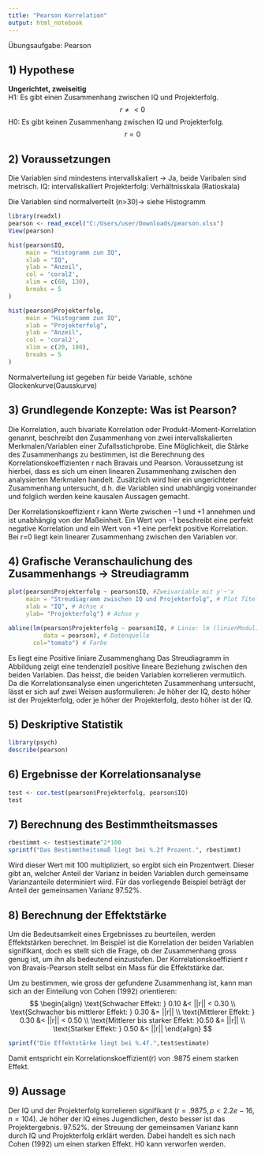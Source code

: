 ```yaml
---
title: "Pearson Korrelation"
output: html_notebook
---
```


Übungsaufgabe: Pearson

## 1)	Hypothese 
**Ungerichtet, zweiseitig** <br>
H1: Es gibt einen Zusammenhang zwischen IQ und Projekterfolg. $$ r\neq < 0$$
H0: Es gibt keinen Zusammenhang zwischen IQ und Projekterfolg.$$ r = 0$$


## 2)	Voraussetzungen

Die Variablen sind mindestens intervallskaliert -> Ja, beide Varibalen sind metrisch.
IQ: intervallskalliert
Projekterfolg: Verhältnisskala (Ratioskala) 

 
Die Variablen sind normalverteilt (n>30)-> siehe Histogramm

```r
library(readxl)
pearson <- read_excel("C:/Users/user/Downloads/pearson.xlsx")
View(pearson)
```
```r
hist(pearson$IQ,
     main = "Histogramm zun IQ",
     xlab = "IQ",
     ylab = "Anzeil",
     col = 'coral2',
     xlim = c(60, 130),
     breaks = 5
)
```
```r
hist(pearson$Projekterfolg,
     main = "Histogramm zun IQ",
     xlab = "Projekterfolg",
     ylab = "Anzeil",
     col = 'coral2',
     xlim = c(20, 100),
     breaks = 5
)
```
Normalverteilung ist gegeben für beide Variable, schöne Glockenkurve(Gausskurve)


## 3)	Grundlegende Konzepte: Was ist Pearson?
Die Korrelation, auch bivariate Korrelation oder Produkt-Moment-Korrelation genannt, beschreibt den Zusammenhang von zwei intervallskalierten Merkmalen/Variablen einer Zufallsstichprobe. Eine Möglichkeit, die Stärke des Zusammenhangs zu bestimmen, ist die Berechnung des Korrelationskoeffizienten r nach Bravais und Pearson. Voraussetzung ist hierbei, dass es sich um einen linearen Zusammenhang zwischen den analysierten Merkmalen handelt. Zusätzlich wird hier ein ungerichteter Zusammenhang untersucht, d.h. die Variablen sind unabhängig voneinander und folglich werden keine kausalen Aussagen gemacht.

Der Korrelationskoeffizient r kann Werte zwischen −1 und +1 annehmen und ist unabhängig von der Maßeinheit. Ein Wert von −1 beschreibt eine perfekt negative Korrelation und ein Wert von +1 eine perfekt positive Korrelation. Bei r=0 liegt kein linearer Zusammenhang zwischen den Variablen vor.

## 4)	Grafische Veranschaulichung des Zusammenhangs -> Streudiagramm

```r
plot(pearson$Projekterfolg ~ pearson$IQ, #Zweivariable mit y'~'x
     main = "Streudiagramm zwischen IQ und Projekterfolg", # Plot Titel
     xlab = "IQ", # Achse x
     ylab= "Projekterfolg") # Achse y

abline(lm(pearson$Projekterfolg ~ pearson$IQ, # Linie: lm (linienModul) 
          data = pearson), # Datenquelle
       col="tomato") # Farbe
```

Es liegt eine Positive liniare Zusammenghang
Das Streudiagramm in Abbildung zeigt eine tendenziell positive lineare Beziehung zwischen den beiden Variablen. Das heisst, die beiden Variablen korrelieren vermutlich. Da die Korrelationsanalyse einen ungerichteten Zusammenhang untersucht, lässt er sich auf zwei Weisen ausformulieren: Je höher der IQ, desto höher ist der Projekterfolg, oder je höher der Projekterfolg, desto höher ist der IQ.

## 5)	Deskriptive Statistik
```r
library(psych)
describe(pearson)
```

## 6)	Ergebnisse der Korrelationsanalyse
```r
test <- cor.test(pearson$Projekterfolg, pearson$IQ)
test
```

## 7)	Berechnung des Bestimmtheitsmasses
```r
rbestimmt <- test$estimate^2*100
sprintf("Das Bestimmtheitsmaß liegt bei %.2f Prozent.", rbestimmt)
```
Wird dieser Wert mit 100 multipliziert, so ergibt sich ein Prozentwert. Dieser gibt an, welcher Anteil der Varianz in beiden Variablen durch gemeinsame Varianzanteile determiniert wird. Für das vorliegende Beispiel beträgt der Anteil der gemeinsamen Varianz 97.52%.

## 8)	Berechnung der Effektstärke
Um die Bedeutsamkeit eines Ergebnisses zu beurteilen, werden Effektstärken berechnet. Im Beispiel ist die Korrelation der beiden Variablen signifikant, doch es stellt sich die Frage, ob der Zusammenhang gross genug ist, um ihn als bedeutend einzustufen. Der Korrelationskoeffizient r von Bravais-Pearson stellt selbst ein Mass für die Effektstärke dar.

Um zu bestimmen, wie gross der gefundene Zusammenhang ist, kann man sich an der Einteilung von Cohen (1992) orientieren:
$$
\begin{align}
\text{Schwacher Effekt: } 0.10 &< ||r|| < 0.30             \\
\text{Schwacher bis mittlerer Effekt: } 0.30 &= ||r||      \\
\text{Mittlerer Effekt: } 0.30 &< ||r|| < 0.50             \\
\text{Mittlerer bis starker Effekt: }0.50 &= ||r||         \\
\text{Starker Effekt: } 0.50 &< ||r||        
\end{align}
$$
```r
sprintf("Die Effektstärke liegt bei %.4f.",test$estimate)
```
Damit entspricht ein Korrelationskoeffizient(r) von .9875 einem starken Effekt.

## 9)	 Aussage

Der IQ und der Projekterfolg korrelieren signifikant $(r = .9875, p <2.2e-16, n = 104)$. Je höher der IQ eines Jugendlichen, desto besser ist das Projektergebnis. 97.52%. der Streuung der gemeinsamen Varianz kann durch IQ und Projekterfolg erklärt werden. Dabei handelt es sich nach Cohen (1992) um einen starken Effekt. H0 kann verworfen werden.
